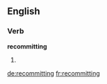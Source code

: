 ==English==

===Verb===
'''recommitting'''

# {{third-person singular of|recommit}}

[[de:recommitting]]
[[fr:recommitting]]